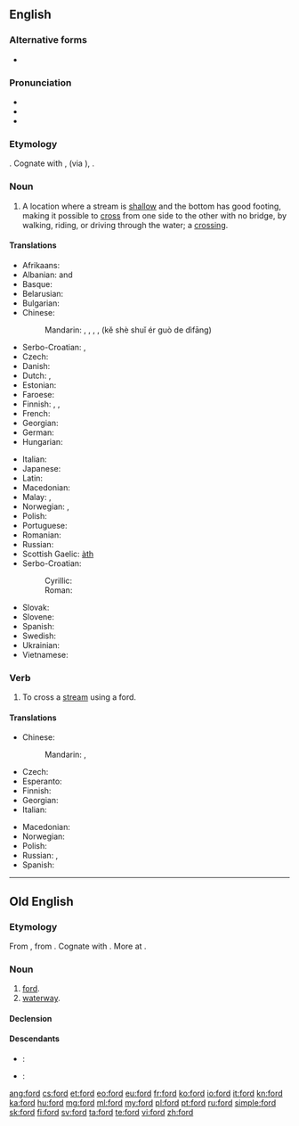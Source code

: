 {{also|Ford|FORD|-ford|förd}}
==English==

{{wikipedia|dab=ford (disambiguation)|ford}}

===Alternative forms===
* {{l|en|foorth}} {{qualifier|obsolete, ''{{defdate|14th century}}''}}

===Pronunciation===
* {{IPA|/foʊɹd/|/fɔːɹd/}}
* {{audio|en-us-ford.ogg|Audio (US)}}
* {{rhymes|ɔː(r)d}}

===Etymology===
{{etyl|ang}} {{term|ford#Old English|ford}}. Cognate with {{en}} {{term|firth|lang=en}}, {{term|fjord|lang=en}} (via {{non}}), {{de}} {{term|Furt|lang=de}}.

===Noun===
{{en-noun}}

# A location where a stream is [[shallow]] and the bottom has good footing, making it possible to [[cross]] from one side to the other with no bridge, by walking, riding, or driving through the water; a [[crossing]].

====Translations====
{{rfc-tsort|duplicate language: Serbo-Croatian}}
{{trans-top|crossing}}
* Afrikaans: {{t-|af|drif}}
* Albanian: {{t+|sq|va}} {{f}} and {{m}}
* Basque: {{t-|eu|ibi}}
* Belarusian: {{t-|be|брод|m|tr=brod|sc=Cyrl}}
* Bulgarian: {{t-|bg|брод|m|tr=brod|sc=Cyrl}}
* Chinese:
*: Mandarin: {{t|zh|淺灘|sc=Hani}}, {{t|zh|浅滩|tr=qiǎntān|sc=Hani}}, {{t|zh|津|tr=jīn|sc=Hani}}, {{l|zh|可|sc=Hant}}{{l|zh|可|涉|sc=Hant}}{{l|zh|可|水|sc=Hant}}{{l|zh|可|而|sc=Hant}}{{l|zh|可|過|sc=Hant}}{{l|zh|可|的|sc=Hant}}{{l|zh|可|地方|sc=Hant}}, {{l|zh|可|可|sc=Hans}}{{l|zh|可|涉|sc=Hans}}{{l|zh|可|水|sc=Hans}}{{l|zh|可|而|sc=Hans}}{{l|zh|可|过|sc=Hans}}{{l|zh|可|的|sc=Hans}}{{l|zh|可|地方|sc=Hani}} (kě shè shuǐ ér guò de dìfāng)
* Serbo-Croatian: {{t|sh|gaz|m}}, {{t|sh|brod|m}}
* Czech: {{t+|cs|brod|m}}
* Danish: {{t-|da|vadested|n}}
* Dutch: {{t+|nl|voorde|c}}, {{t-|nl|doorwaardbare plaats|c}}
* Estonian: {{t+|et|koolmekoht}}
* Faroese: {{t-|fo|vað|n}}
* Finnish: {{t+|fi|kahlaamo}}, {{t-|fi|kahlauspaikka}}, {{t-|fi|kahluupaikka}}
* French: {{t+|fr|gué|m}}
* Georgian: {{t-|ka|ფონი|tr=poni|sc=Geor}}
* German: {{t+|de|Furt|f}}
* Hungarian: {{t+|hu|gázló}}
{{trans-mid}}
* Italian: {{t+|it|guado|m}}
* Japanese: {{t-|ja|浅瀬|tr=あさせ, asase|sc=Jpan}}
* Latin: {{t-|la|vadum|n}}
* Macedonian: {{t-|mk|брод|m|tr=brod}}
* Malay: {{t-|ms|tohor}}, {{t-|ms|tohor sungai}}
* Norwegian: {{t-|no|vadeplass|m}}, {{t-|no|vadested|n}}
* Polish: {{t+|pl|bród|m}}
* Portuguese: {{t+|pt|vau}}
* Romanian: {{t+|ro|vad}} {{n}}
* Russian: {{t+|ru|брод|tr=brod|m}}
* Scottish Gaelic: [[àth]] {{m}}
* Serbo-Croatian:
*: Cyrillic: {{t-|sh|брод|m}}
*: Roman: {{t+|sh|brod|m}}
* Slovak: {{t-|sk|brod|m}}
* Slovene: {{t-|sl|brod|m}}
* Spanish: {{t-|es|vado|m}}
* Swedish: {{t-|sv|vadställe|n}}
* Ukrainian: {{t+|uk|брід|m|tr=brid|xs=Ukrainian}}
* Vietnamese: {{t-|vi|chỗ cạn}}
{{trans-bottom}}

===Verb===
{{en-verb}}

# To cross a [[stream]] using a ford.

====Translations====
{{trans-top|to cross a stream}}
* Chinese:
*: Mandarin: {{t|zh|涉過|sc=Hani}}, {{t|zh|涉过|tr=shèguò|sc=Hani}}
* Czech: {{t-|cs|přebrodit}}
* Esperanto: {{t-|eo|travadi|xs=Esperanto}}
* Finnish: {{t-|fi|kahlata}}
* Georgian: {{t-|ka|ფონზე გასვლა|sc=Geor|xs=Georgian}}
* Italian: {{t+|it|guadare}}
{{trans-mid}}
* Macedonian: {{t-|mk|броди|tr=bródi}}
* Norwegian: {{t-|no|vade}}
* Polish: {{t+|pl|przeprawić}}
* Russian: {{t-|ru|переходить вброд|tr=perexodít' vbrod|sc=Cyrl}} {{impf}}, {{t-|ru|перейти вброд|tr=pereijtí vbrod|sc=Cyrl}} {{pf.}}
* Spanish: {{t-|es|vadear}}
{{trans-bottom}}

----

==Old English==

===Etymology===
From {{etyl|gem-pro|ang}} {{recons|furduz||crossing, ford|lang=gem-pro}}, from {{etyl|ine-pro|ang}} {{recons|per-||to ferry, put across|lang=ine-pro}}. Cognate with {{etyl|osx|-}} {{term|ford||ford|lang=osx}}. More at {{l|en|fare}}.

===Noun===
{{ang-noun|g=m}}

# [[#English|ford]].
# [[waterway]].

====Declension====
{{ang-decl-noun-u-m|ford}}

====Descendants====
* {{etyl|enm|-}}: {{l|enm|ford}}
* {{etyl|en|-}}: {{l|en|ford}}

[[ang:ford]]
[[cs:ford]]
[[et:ford]]
[[eo:ford]]
[[eu:ford]]
[[fr:ford]]
[[ko:ford]]
[[io:ford]]
[[it:ford]]
[[kn:ford]]
[[ka:ford]]
[[hu:ford]]
[[mg:ford]]
[[ml:ford]]
[[my:ford]]
[[pl:ford]]
[[pt:ford]]
[[ru:ford]]
[[simple:ford]]
[[sk:ford]]
[[fi:ford]]
[[sv:ford]]
[[ta:ford]]
[[te:ford]]
[[vi:ford]]
[[zh:ford]]